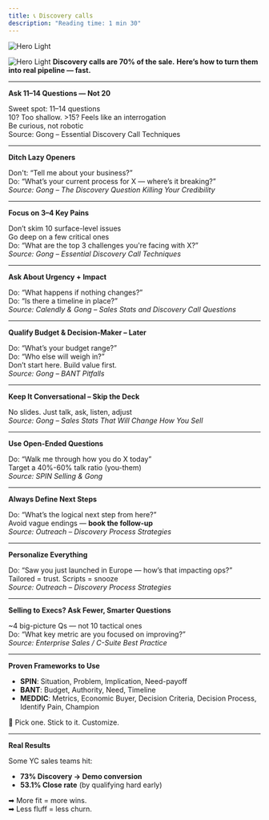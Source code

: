 ```yaml
---
title: 📞 Discovery calls
description: "Reading time: 1 min 30"
---
```


<img
  className="block dark:hidden"
  src="/images/discovery.png"
  alt="Hero Light"
/>

<img
  className="hidden dark:block"
  src="/images/discovery.png"
  alt="Hero Light"
/>
**Discovery calls are 70% of the sale.**
**Here’s how to turn them into real pipeline — fast.**

---

**Ask 11–14 Questions — Not 20**

Sweet spot: 11–14 questions  
10? Too shallow. >15? Feels like an interrogation  
Be curious, not robotic  
Source: Gong – Essential Discovery Call Techniques

---


**Ditch Lazy Openers**

Don't: “Tell me about your business?”  
Do: “What’s your current process for X — where’s it breaking?”  
_Source: Gong – The Discovery Question Killing Your Credibility_

---

**Focus on 3–4 Key Pains**

Don’t skim 10 surface-level issues  
Go deep on a few critical ones  
Do: “What are the top 3 challenges you're facing with X?”  
_Source: Gong – Essential Discovery Call Techniques_

---

**Ask About Urgency + Impact**

Do: “What happens if nothing changes?”  
Do: “Is there a timeline in place?”  
_Source: Calendly & Gong – Sales Stats and Discovery Call Questions_

---

**Qualify Budget & Decision-Maker – Later**

Do: “What’s your budget range?”  
Do: “Who else will weigh in?”  
Don’t start here. Build value first.  
_Source: Gong – BANT Pitfalls_

---

**Keep It Conversational – Skip the Deck**

No slides. Just talk, ask, listen, adjust  
_Source: Gong – Sales Stats That Will Change How You Sell_

---

**Use Open-Ended Questions**

Do: “Walk me through how you do X today”  
Target a 40%-60% talk ratio (you-them)  
_Source: SPIN Selling & Gong_

---

**Always Define Next Steps**

Do: “What’s the logical next step from here?”  
Avoid vague endings — **book the follow-up**  
_Source: Outreach – Discovery Process Strategies_

---

**Personalize Everything**

Do: “Saw you just launched in Europe — how’s that impacting ops?”  
Tailored = trust. Scripts = snooze  
_Source: Outreach – Discovery Process Strategies_

---

**Selling to Execs? Ask Fewer, Smarter Questions**

~4 big-picture Qs — not 10 tactical ones  
Do: “What key metric are you focused on improving?”  
_Source: Enterprise Sales / C-Suite Best Practice_

---

**Proven Frameworks to Use**

- **SPIN**: Situation, Problem, Implication, Need-payoff  
- **BANT**: Budget, Authority, Need, Timeline  
- **MEDDIC**: Metrics, Economic Buyer, Decision Criteria, Decision Process, Identify Pain, Champion  

📌 Pick one. Stick to it. Customize.

---

**Real Results**

Some YC sales teams hit:
- **73% Discovery → Demo conversion**
- **53.1% Close rate** (by qualifying hard early)

➡ More fit = more wins.  
➡ Less fluff = less churn.
